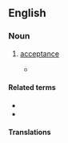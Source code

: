 ==English==

===Noun===
{{en-noun|-}}

# {{lb|en|dated}} [[acceptance]]
#* {{quote-book|lang=en|passage=Here's a proof of gift, But here's no proof, sir, of '''acceptancy'''.|author=Elizabeth Barrett Browning|title=Aurora Leigh, book 2|year=1856}}

====Related terms====
* {{l|en|accept}}
* {{l|en|acceptance}}

====Translations====
{{trans-see|acceptance}}